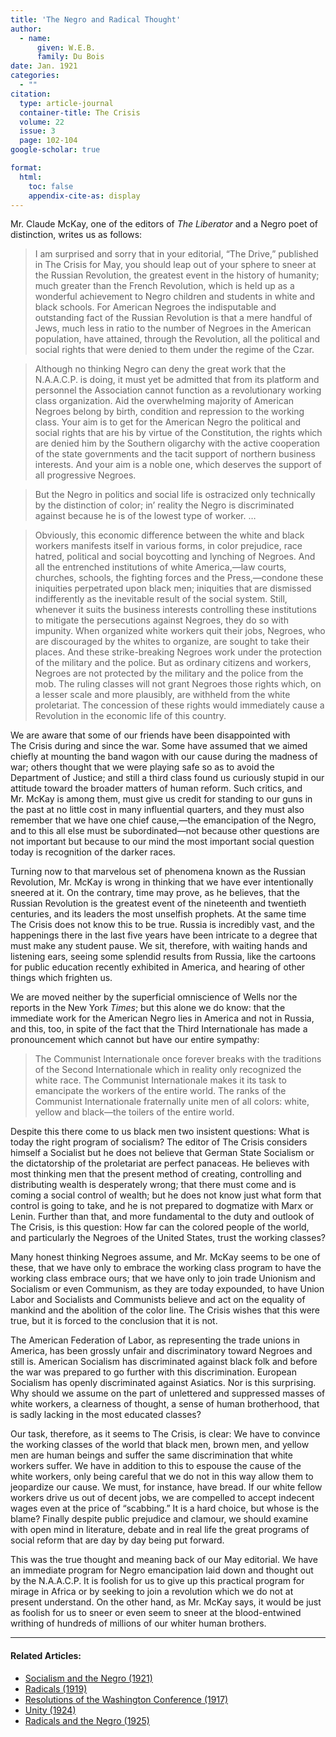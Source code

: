 ```yaml
---
title: 'The Negro and Radical Thought'
author:
  - name:
      given: W.E.B.
      family: Du Bois
date: Jan. 1921
categories: 
  - ""
citation: 
  type: article-journal
  container-title: The Crisis
  volume: 22
  issue: 3
  page: 102-104
google-scholar: true

format:
  html:
    toc: false
    appendix-cite-as: display
---
```





Mr. Claude McKay, one of the editors of *The Liberator* and a Negro poet of distinction, writes us as follows: 

> I am surprised and sorry that in your editorial, "The Drive," published in <span class = "small-caps">The Crisis</span> for May, you should leap out of your sphere to sneer at the Russian Revolution, the greatest event in the history of humanity; much greater than the French Revolution, which is held up as a wonderful achievement to Negro children and students in white and black schools. For American Negroes the indisputable and outstanding fact of the Russian Revolution is that a mere handful of Jews, much less in ratio to the number of Negroes in the American population, have attained, through the Revolution, all the political and social rights that were denied to them under the regime of the Czar.   

> Although no thinking Negro can deny the great work that the N.A.A.C.P. is doing, it must yet be admitted that from its platform and personnel the Association cannot function as a revolutionary working class organization. Aid the overwhelming majority of American Negroes belong by birth, condition and repression to the working class. Your aim is to get for the American Negro the political and social rights that are his by virtue of the Constitution, the rights which are denied him by the Southern oligarchy with the active cooperation of the state governments and the tacit support of northern business interests. And your aim is a noble one, which deserves the support of all progressive Negroes.  

> But the Negro in politics and social life is ostracized only technically by the distinction of color; in' reality the Negro is discriminated against because he is of the lowest type of worker. ...

> Obviously, this economic difference between the white and black workers manifests itself in various forms, in color prejudice, race hatred, political and social boycotting and lynching of Negroes. And all the entrenched institutions of white America,---law courts, churches, schools, the fighting forces and the Press,---condone these iniquities perpetrated upon black men; iniquities that are dismissed indifferently as the inevitable result of the social system. Still, whenever it suits the business interests controlling these institutions to mitigate the persecutions against Negroes, they do so with impunity. When organized white workers quit their jobs, Negroes, who are discouraged by the whites to organize, are sought to take their places. And these strike-breaking Negroes work under the protection of the military and the police. But as ordinary citizens and workers, Negroes are not protected by the military and the police from the mob. The ruling classes will not grant Negroes those rights which, on a lesser scale and more plausibly, are withheld from the white proletariat. The concession of these rights would immediately cause a Revolution in the economic life of this country.

We are aware that some of our friends have been disappointed with <span class = "small-caps">The Crisis</span> during and since the war. Some have assumed that we aimed chiefly at mounting the band wagon with our cause during the madness of war; others thought that we were playing safe so as to avoid the Department of Justice; and still a third class found us curiously stupid in our attitude toward the broader matters of human reform. Such critics, and Mr. McKay is among them, must give us credit for standing to our guns in the past at no little cost in many influential quarters, and they must also remember that we have one chief cause,---the emancipation of the Negro, and to this all else must be subordinated---not because other questions are not important but because to our mind the most important social question today is recognition of the darker races.

Turning now to that marvelous set of phenomena known as the Russian Revolution, Mr. McKay is wrong in thinking that we have ever intentionally sneered at it. On the contrary, time may prove, as he believes, that the Russian Revolution is the greatest event of the nineteenth and twentieth centuries, and its leaders the most unselfish prophets. At the same time <span class = "small-caps">The Crisis</span> does not know this to be true. Russia is incredibly vast, and the happenings there in the last five years have been intricate to a degree that must make any student pause. We sit, therefore, with waiting hands and listening ears, seeing some splendid results from Russia, like the cartoons for public education recently exhibited in America, and hearing of other things which frighten us.

We are moved neither by the superficial omniscience of Wells nor the reports in the New York *Times*; but this alone we do know: that the immediate work for the American Negro lies in America and not in Russia, and this, too, in spite of the fact that the Third Internationale has made a pronouncement which cannot but have our entire sympathy:

> The Communist Internationale once forever breaks with the traditions of the Second Internationale which in reality only recognized the white race. The Communist Internationale makes it its task to emancipate the workers of the entire world. The ranks of the Communist Internationale fraternally unite men of all colors: white, yellow and black---the toilers of the entire world.

Despite this there come to us black men two insistent questions: What is today the right program of socialism? The editor of <span class = "small-caps">The Crisis</span> considers himself a Socialist but he does not believe that German State Socialism or the dictatorship of the proletariat are perfect panaceas. He believes with most thinking men that the present method of creating, controlling and distributing wealth is desperately wrong; that there must come and is coming a social control of wealth; but he does not know just what form that control is going to take, and he is not prepared to dogmatize with Marx or Lenin. Further than that, and more fundamental to the duty and outlook of <span class = "small-caps">The Crisis</span>, is this question: How far can the colored people of the world, and particularly the Negroes of the United States, trust the working classes?

Many honest thinking Negroes assume, and Mr. McKay seems to be one of these, that we have only to embrace the working class program to have the working class embrace ours; that we have only to join trade Unionism and Socialism or even Communism, as they are today expounded, to have Union Labor and Socialists and Communists believe and act on the equality of mankind and the abolition of the color line. <span class = "small-caps">The Crisis</span> wishes that this were true, but it is forced to the conclusion that it is not.

The American Federation of Labor, as representing the trade unions in America, has been grossly unfair and discriminatory toward Negroes and still is. American Socialism has discriminated against black folk and before the war was prepared to go further with this discrimination. European Socialism has openly discriminated against Asiatics. Nor is this surprising. Why should we assume on the part of unlettered and suppressed masses of white workers, a clearness of thought, a sense of human brotherhood, that is sadly lacking in the most educated classes?

Our task, therefore, as it seems to <span class = "small-caps">The Crisis</span>, is clear: We have to convince the working classes of the world that black men, brown men, and yellow men are human beings and suffer the same discrimination that white workers suffer. We have in addition to this to espouse the cause of the white workers, only being careful that we do not in this way allow them to jeopardize our cause. We must, for instance, have bread. If our white fellow workers drive us out of decent jobs, we are compelled to accept indecent wages even at the price of "scabbing." It is a hard choice, but whose is the blame? Finally despite public prejudice and clamour, we should examine with open mind in literature, debate and in real life the great programs of social reform that are day by day being put forward.



This was the true thought and meaning back of our May editorial. We have an immediate program for Negro emancipation laid down and thought out by the N.A.A.C.P. It is foolish for us to give up this practical program for mirage in Africa or by seeking to join a revolution which we do not at present understand. On the other hand, as Mr. McKay says, it would be just as foolish for us to sneer or even seem to sneer at the blood-entwined writhing of hundreds of millions of our whiter human brothers.

<!-- Similar articles start here -->
<div  class="clear-wrap"></div>
<hr>
#### Related Articles:

* [Socialism and the Negro (1921)](/Volumes/22/06/socialism_and_the_negro.html)
* [Radicals (1919)](/Volumes/19/02/radicals.html)
* [Resolutions of the Washington Conference (1917)](/Volumes/14/02/resolutions.html)
* [Unity (1924)](/Volumes/28/03/unity.html)
* [Radicals and the Negro (1925)](/Volumes/29/05/radicals_and_the_negro.html)

<!-- Similar articles end here -->